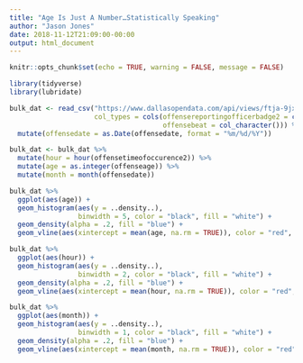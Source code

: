 ```yaml
---
title: "Age Is Just A Number…Statistically Speaking"
author: "Jason Jones"
date: 2018-11-12T21:09:00-00:00
output: html_document
---
```


```r
knitr::opts_chunk$set(echo = TRUE, warning = FALSE, message = FALSE)
```


```r
library(tidyverse)
library(lubridate)
```


```r
bulk_dat <- read_csv("https://www.dallasopendata.com/api/views/ftja-9jxd/rows.csv",
                     col_types = cols(offensereportingofficerbadge2 = col_character(),
                                      offensebeat = col_character())) %>%
  mutate(offensedate = as.Date(offensedate, format = "%m/%d/%Y"))
```



```r
bulk_dat <- bulk_dat %>%
  mutate(hour = hour(offensetimeofoccurence2)) %>%
  mutate(age = as.integer(offenseage)) %>%
  mutate(month = month(offensedate))
```



```r
bulk_dat %>%
  ggplot(aes(age)) +
  geom_histogram(aes(y = ..density..),
                 binwidth = 5, color = "black", fill = "white") +
  geom_density(alpha = .2, fill = "blue") +
  geom_vline(aes(xintercept = mean(age, na.rm = TRUE)), color = "red", linetype = "dashed", size = 1)
```


```r
bulk_dat %>%
  ggplot(aes(hour)) +
  geom_histogram(aes(y = ..density..),
                 binwidth = 2, color = "black", fill = "white") +
  geom_density(alpha = .2, fill = "blue") +
  geom_vline(aes(xintercept = mean(hour, na.rm = TRUE)), color = "red", linetype = "dashed", size = 1)
```



```r
bulk_dat %>%
  ggplot(aes(month)) +
  geom_histogram(aes(y = ..density..),
                 binwidth = 1, color = "black", fill = "white") +
  geom_density(alpha = .2, fill = "blue") +
  geom_vline(aes(xintercept = mean(month, na.rm = TRUE)), color = "red", linetype = "dashed", size = 1)
```

